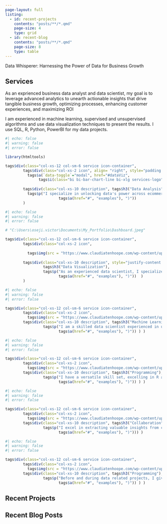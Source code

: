 ---
page-layout: full
listing: 
  - id: recent-projects
    contents: "posts/**/*.qmd"
    page-size: 4
    type: grid
  - id: recent-blog
    contents: "posts/**/*.qmd"
    page-size: 8
    type: table
---

<head>

<!--Preload Background Image-->

<link rel="preload" href="/images/nordwood-themes1.jpg" as="image"/> <link rel="stylesheet" type="text/css" href="css/styles.css">

```{=html}
  <style>
body {
      background-image: url('/images/nordwood-themes1.jpg');
      background-size: cover;
      background-repeat: no-repeat;
    }
  </style>
```
</head>

::: {#id1 .column-screen layout="[50,50]" layout-valign="center"}
Data Whisperer: Harnessing the Power of Data for Business Growth
:::

## Services {.column-page}

::: column-page
As an exprienced business data analyst and data scientist, my goal is to leverage advanced analytics to unearth actionable insights that drive tangible business growth, optimizing processes, enhancing customer experiences, and maximizing ROI

I am experienced in machine learning, supervised and unsupervised algorithms and use data visualization techniques to present the results. I use SQL, R, Python, PowerBI for my data projects.
:::

::: {.column-page layout="[[50,50],[50,50],[50,50]]" layout-valign="top"}
```{r}
#| echo: false
#| warning: false
#| error: false

library(htmltools)

tags$div(class="col-xs-12 col-sm-6 service icon-container",
        tags$div(class="col-xs-2 icon", align= "right", style="padding: 0;",
          tags$a(`data-toggle`="modal", href="#dataViz",
               tags$i(class="bi bi-bar-chart-line bi-xlg services-logo")) ),
        
        tags$div(class="col-xs-10 description", tags$h3("Data Analysis"),
          tags$p("I specialize in unlocking data's power across ecommerce, FMCG, and pharmaceuticals, transforming it into crucial insights that empower informed decisions, guide through challenges, and drive business growth",tags$br(),"(",
                        tags$a(href="#", "examples"), ")"))
        )
```

```{r}
#| echo: false
#| warning: false
#| error: false

# "C:\Users\oseji.victor\Documents\My_Portfolio\Dashboard.jpeg"

tags$div(class="col-xs-12 col-sm-6 service icon-container",
        tags$div(class="col-xs-2 icon", 
                 
          tags$img(src = "https://www.claudiatenhoope.com/wp-content/uploads/2017/12/Business-person-presentation.png", alt="Icon advice and coaching projects", width="17%"),
        
        tags$div(class="col-xs-10 description", style="justify-content: flex-start;",
                 tags$h3("Data Visualization"),
                 tags$p("As an experienced data scientist, I specialize in comprehensive data analysis and impactful visualization using tools like Excel, R Shiny, Quarto, R Markdown, and PowerBI to empower stakeholders in making well-informed decisions",tags$br(),"(",
                        tags$a(href="#", "examples"), ")"))  )
        )
```

```{r}
#| echo: false
#| warning: false
#| error: false

tags$div(class="col-xs-12 col-sm-6 service icon-container",
        tags$div(class="col-xs-2 icon",
          tags$img(src = "https://www.claudiatenhoope.com/wp-content/uploads/2017/12/Business-person-chart.png", alt="Icon data analysis", width="17%"),
        tags$div(class="col-xs-10 description", tags$h3("Machine Learning"),
                 tags$p("I am a skilled data scientist experienced in using advanced machine learning to predict trends, extract insights from complex data, and drive growth through data-driven strategies for competitive advantage in dynamic markets",tags$br(),"(",
                        tags$a(href="#", "examples"), ")")) ) )

```

```{r}
#| echo: false
#| warning: false
#| error: false

tags$div(class="col-xs-12 col-sm-6 service icon-container",
        tags$div(class="col-xs-2 icon",
          tags$img(src = "https://www.claudiatenhoope.com/wp-content/uploads/2017/12/Business-person-presentation.png", alt="Icon advice and coaching projects", width="17%"),
        tags$div(class="col-xs-10 description", tags$h3("Programming"),
                 tags$p("I have a versatile skill set, excelling in R and proficient in Python, JavaScript, DAX, and SQL, with a proven history of deriving insights from complex datasets to drive impactful data-driven decisions across various domains, including consumer behavior analysis, supply chain optimization, and drug development",tags$br(),"(",
                        tags$a(href="#", "examples"), ")")) ) )
```

```{r}
#| echo: false
#| warning: false
#| error: false

tags$div(class="col-xs-12 col-sm-6 service icon-container",
        tags$div(class="col-xs-2 icon",
          tags$img(src = "https://www.claudiatenhoope.com/wp-content/uploads/2017/12/Business-person-chart.png", alt="Icon data analysis", width="17%"),
        tags$div(class="col-xs-10 description", tags$h3("Collaboration"),
                 tags$p("I excel in extracting valuable insights from complex datasets and effectively translating them into actionable business strategies, enabling informed cross-domain decisions and fostering cohesive teamwork towards shared objectives.7",tags$br(),"(",
                        tags$a(href="#", "examples"), ")"))) )

```

```{r}
#| echo: false
#| warning: false
#| error: false

tags$div(class="col-xs-12 col-sm-6 service icon-container",
        tags$div(class="col-xs-2 icon",
          tags$img(src = "https://www.claudiatenhoope.com/wp-content/uploads/2017/12/Business-person-presentation.png", alt="Icon advice and coaching projects", width="17%"),
        tags$div(class="col-xs-10 description", tags$h3("Programming"),
                 tags$p("Before and during data related projects, I give advice on the progress of the project and I coach data analysts.",tags$br(),"(",
                        tags$a(href="#", "examples"), ")")) ) )
```
:::

## Recent Projects

::: {#recent-projects .column-page}
:::

## Recent Blog Posts

::: {#recent-blog .column-page}
:::
